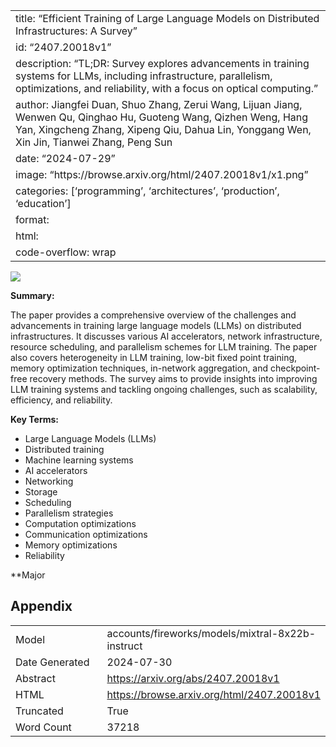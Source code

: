 
---
title: "Efficient Training of Large Language Models on Distributed Infrastructures: A Survey"
id: "2407.20018v1"
description: "TL;DR: Survey explores advancements in training systems for LLMs, including infrastructure, parallelism, optimizations, and reliability, with a focus on optical computing."
author: Jiangfei Duan, Shuo Zhang, Zerui Wang, Lijuan Jiang, Wenwen Qu, Qinghao Hu, Guoteng Wang, Qizhen Weng, Hang Yan, Xingcheng Zhang, Xipeng Qiu, Dahua Lin, Yonggang Wen, Xin Jin, Tianwei Zhang, Peng Sun
date: "2024-07-29"
image: "https://browse.arxiv.org/html/2407.20018v1/x1.png"
categories: ['programming', 'architectures', 'production', 'education']
format:
  html:
    code-overflow: wrap
---

![](https://browse.arxiv.org/html/2407.20018v1/x1.png)

**Summary:**

The paper provides a comprehensive overview of the challenges and advancements in training large language models (LLMs) on distributed infrastructures. It discusses various AI accelerators, network infrastructure, resource scheduling, and parallelism schemes for LLM training. The paper also covers heterogeneity in LLM training, low-bit fixed point training, memory optimization techniques, in-network aggregation, and checkpoint-free recovery methods. The survey aims to provide insights into improving LLM training systems and tackling ongoing challenges, such as scalability, efficiency, and reliability.

**Key Terms:**

* Large Language Models (LLMs)
* Distributed training
* Machine learning systems
* AI accelerators
* Networking
* Storage
* Scheduling
* Parallelism strategies
* Computation optimizations
* Communication optimizations
* Memory optimizations
* Reliability

**Major

## Appendix

|          |          |
|----------|----------|
| Model     | accounts/fireworks/models/mixtral-8x22b-instruct       |
| Date Generated     | 2024-07-30       |
| Abstract | [https://arxiv.org/abs/2407.20018v1](https://arxiv.org/abs/2407.20018v1)        |
| HTML     | [https://browse.arxiv.org/html/2407.20018v1](https://browse.arxiv.org/html/2407.20018v1)       |
| Truncated       | True       |
| Word Count       | 37218       |